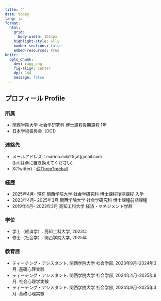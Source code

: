 ---
title: ""
date: today
lang: ja
format: 
  html: 
    grid: 
      body-width: 1024px
    highlight-style: ally
    number-sections: false
    embed-resources: true
knitr: 
  opts_chunk: 
    dev: ragg_png
    fig-align: center
    dpi: 144
    message: false
---

## プロフィール Profile

### 所属
<p>
- 関西学院大学 社会学研究科 博士課程後期課程 1年
- 日本学術振興会（DC1）
</p>

### 連絡先

- メールアドレス：marina.miki25\[at\]gmail.com<br>
 (\[at\]は\@に置き換えてください)
- X(Twitter)：<a href = "https://x.com/ThreeTreeball">@ThreeTreeball</a>


### 経歴

- 2025年4月- 現在 関西学院大学 社会学研究科 博士課程後期課程 入学
- 2023年4月- 2025年3月 関西学院大学 社会学研究科 博士課程前期課程
- 2019年4月- 2023年3月 高知工科大学 経済・マネジメント学群

### 学位

- 学士（経済学）. 高知工科大学, 2023年
- 修士（社会学）. 関西学院大学, 2025年

### 教育歴

- ティーチング・アシスタント. 関西学院大学 社会学部, 2023年9月-2024年3月. 基礎心理実験
- ティーチング・アシスタント. 関西学院大学 社会学部, 2024年4月-2025年8月. 社会心理学実験
- ティーチング・アシスタント. 関西学院大学 社会学部, 2024年9月-2025年3月. 基礎心理実験
